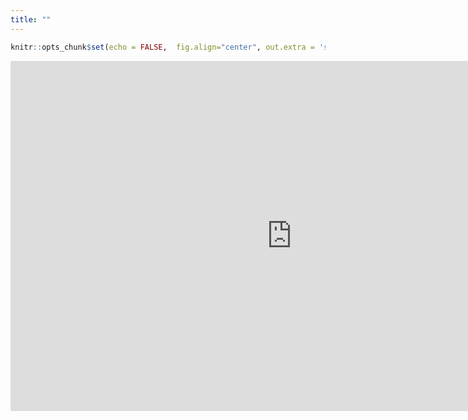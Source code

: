 ```yaml
---
title: ""
--- 
```


```r
knitr::opts_chunk$set(echo = FALSE,  fig.align="center", out.extra = 'style="display:block; margin:auto;"')
```

<div class=text-justify>


<iframe title="Tablero PTracking" width="900" height="560.25" src="https://app.powerbi.com/view?r=eyJrIjoiZWMzMDE3YzItNTlhMy00ZTI2LTgyNGUtMTBjODEyYzVkZWYwIiwidCI6ImNhOGYwOWY1LTMzNWUtNGZjNS04MDQxLWY1YjQ3MmEwMmVlZiIsImMiOjR9&pageName=ReportSectionce97751728063d0e0106" frameborder="0" allowFullScreen="true"></iframe>

</div>